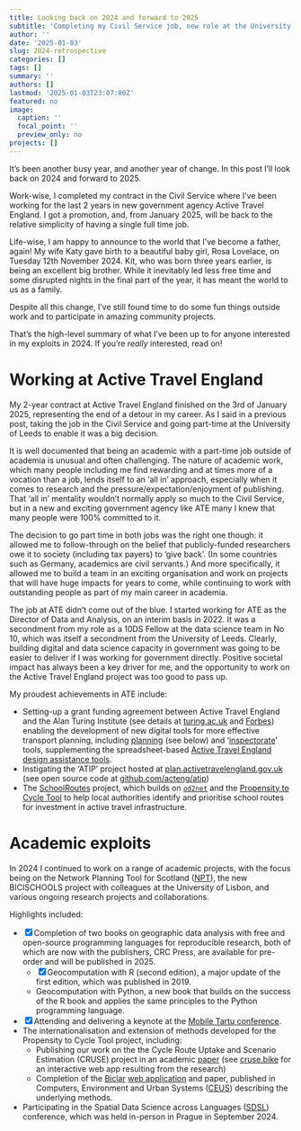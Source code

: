 ```yaml
---
title: Looking back on 2024 and forward to 2025
subtitle: 'Completing my Civil Service job, new role at the University of Leeds and family updates'
author: ''
date: '2025-01-03'
slug: 2024-retrospective
categories: []
tags: []
summary: ''
authors: []
lastmod: '2025-01-03T23:07:00Z'
featured: no
image:
  caption: ''
  focal_point: ''
  preview_only: no
projects: []
---
```


It's been another busy year, and another year of change.
In this post I'll look back on 2024 and forward to 2025.

Work-wise, I completed my contract in the Civil Service where I've been working for the last 2 years in new government agency Active Travel England.
I got a promotion, and, from January 2025, will be back to the relative simplicity of having a single full time job.

Life-wise, I am happy to announce to the world that I've become a father, again!
My wife Katy gave birth to a beautiful baby girl, Rosa Lovelace, on Tuesday 12th November 2024.
Kit, who was born three years earlier, is being an excellent big brother.
While it inevitably led less free time and some disrupted nights in the final part of the year, it has meant the world to us as a family.

Despite all this change, I've still found time to do some fun things outside work and to participate in amazing community projects.

That's the high-level summary of what I've been up to for anyone interested in my exploits in 2024.
If you're *really* interested, read on!

# Working at Active Travel England

My 2-year contract at Active Travel England finished on the 3rd of January 2025, representing the end of a detour in my career.
As I said in a previous post, taking the job in the Civil Service and going part-time at the University of Leeds to enable it was a big decision.

It is well documented that being an academic with a part-time job outside of academia is unusual and often challenging.
The nature of academic work, which many people including me find rewarding and at times more of a vocation than a job, lends itself to an 'all in' approach, especially when it comes to research and the pressure/expectation/enjoyment of publishing.
That 'all in' mentality wouldn't normally apply so much to the Civil Service, but in a new and exciting government agency like ATE many I knew that many people were 100% committed to it.

The decision to go part time in both jobs was the right one though: it allowed me to follow-through on the belief that publicly-funded researchers owe it to society (including tax payers) to 'give back'.
(In some countries such as Germany, academics are civil servants.)
And more specifically, it allowed me to build a team in an exciting organisation and work on projects that will have huge impacts for years to come, while continuing to work with outstanding people as part of my main career in academia.

The job at ATE didn't come out of the blue.
I started working for ATE as the Director of Data and Analysis, on an interim basis in 2022.
It was a secondment from my role as a 10DS Fellow at the data science team in No 10, which was itself a secondment from the University of Leeds.
Clearly, building digital and data science capacity in government was going to be easier to deliver if I was working for government directly.
Positive societal impact has always been a key driver for me, and the opportunity to work on the Active Travel England project was too good to pass up.

My proudest achievements in ATE include:

- Setting-up a grant funding agreement between Active Travel England and the Alan Turing Institute (see details at [turing.ac.uk](https://www.turing.ac.uk/news/alan-turing-institute-brings-data-expertise-nationwide-walking-and-cycling-schemes) and [Forbes](https://www.forbes.com/sites/carltonreid/2023/04/04/active-travel-england-partners-with-alan-turing-institute-to-leverage-data-into-investment/)) enabling the development of new digital tools for more effective transport planning, including [planning](https://plan.activetravelengland.gov.uk) (see below) and '[inspectorate](https://acteng.github.io/inspectorate_tools/)' tools, supplementing the spreadsheet-based [Active Travel England design assistance tools](https://www.gov.uk/government/publications/active-travel-england-design-assistance-tools).
<!-- (Incidentally, this was the first submission that ATE sent to then new government led by Rishi Sunak after the tumultuous and short-lived Liz Truss premiership.) -->
- Instigating the 'ATIP' project hosted at [plan.activetravelengland.gov.uk](https://plan.activetravelengland.gov.uk) (see open source code at [github.com/acteng/atip](https://github.com/acteng/atip))
- The [SchoolRoutes](https://acteng.github.io/netgen/articles/schoolroutes.html) project, which builds on [`od2net`](https://od2net.org) and the [Propensity to Cycle Tool](https://www.pct.bike) to help local authorities identify and prioritise school routes for investment in active travel infrastructure.

# Academic exploits

In 2024 I continued to work on a range of academic projects, with the focus being on the Network Planning Tool for Scotland ([NPT](https://www.npt.scot/)), the new BICISCHOOLS project with colleagues at the University of Lisbon, and various ongoing research projects and collaborations.

Highlights included:

- [x] Completion of two books on geographic data analysis with free and open-source programming languages for reproducible research, both of which are now with the publishers, CRC Press, are available for pre-order and will be published in 2025.
  - [x] Geocomputation with R (second edition), a major update of the first edition, which was published in 2019.
  - Geocomputation with Python, a new book that builds on the success of the R book and applies the same principles to the Python programming language.
- [x] Attending and delivering a keynote at the [Mobile Tartu conference](https://www.robinlovelace.net/post/tartu2024/).
- The internationalisation and extension of methods developed for the Propensity to Cycle Tool project, including:
  - Publishing our work on the the Cycle Route Uptake and Scenario Estimation (CRUSE) project in an academic [paper](https://www.robinlovelace.net/publication/lovelace-cycle-2024/) (see [cruse.bike](https://cruse.bike/) for an interactive web app resulting from the research)
  - Completion of the [Biclar](https://www.tmlmobilidade.pt/comunicacao/noticias/biclar-tml-chama-municipios-a-debater-rumo-a-um-futuro-ciclavel/) [web application](https://u-shift.github.io/biclarwww/) and paper, published in Computers, Environment and Urban Systems ([CEUS](https://www.sciencedirect.com/science/article/pii/S0198971522000731)) describing the underlying methods.

- Participating in the Spatial Data Science across Languages ([SDSL](https://spatial-data-science.github.io/2024/)) conference, which was held in-person in Prague in September 2024.


<!-- 

# My year in open source

# Community projects

# Thoughts on 2025

# References


![](images/paste-2.png)

![](images/paste-3.png) -->